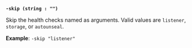 <a id="operator-flag-skip" />

**`-skip (string : "")`**

Skip the health checks named as arguments. Valid values are `listener`, 
`storage`, or `autounseal`.

**Example**: `-skip "listener"`
